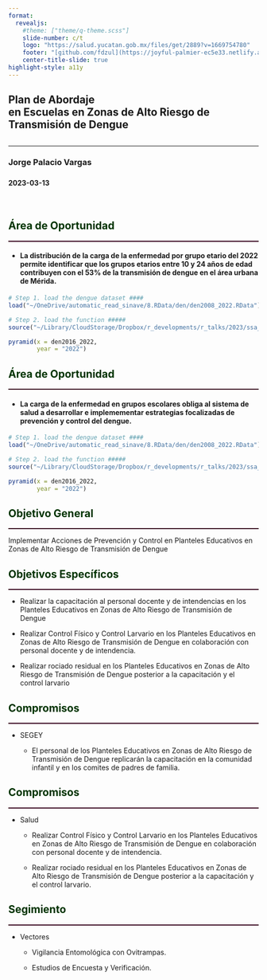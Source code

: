 ```yaml
---
format: 
  revealjs:
    #theme: ["theme/q-theme.scss"]
    slide-number: c/t
    logo: "https://salud.yucatan.gob.mx/files/get/2889?v=1669754780"
    footer: "[github.com/fdzul](https://joyful-palmier-ec5e33.netlify.app/talks/vector_control_schools/#/)"
    center-title-slide: true
highlight-style: a11y
---
```


<h2>Plan de Abordaje<br>en Escuelas en Zonas de Alto Riesgo de Transmisión de Dengue</h2>

<h2>

</h2>

<hr>

<h3>Jorge Palacio Vargas</h3>

<h3></h3>

<h3>

</h3>

<h4>2023-03-13</h4>

<br>


## <span style="color:#003300;">Área de Oportunidad </span>
<hr style="height:2px;border-width:0;color:#330019;background-color:#330019">

::: {layout-ncol="2"}

- <h4>La distribución de la carga de la enfermedad por grupo etario del 2022 permite identificar que los grupos etarios entre 10 y 24 años de edad contribuyen con el 53% de la transmisión de dengue en el área urbana de Mérida.</h4>

```r
# Step 1. load the dengue dataset ####
load("~/OneDrive/automatic_read_sinave/8.RData/den/den2008_2022.RData")

# Step 2. load the function #####
source("~/Library/CloudStorage/Dropbox/r_developments/r_talks/2023/ssa_yucatan_talks/talks/vector_control_schools/piramyd_plot.R")

pyramid(x = den2016_2022,
        year = "2022")

```

:::


## <span style="color:#003300;">Área de Oportunidad </span>
<hr style="height:2px;border-width:0;color:#330019;background-color:#330019">

::: {layout-ncol="2"}

- <h4>La carga de la enfermedad en grupos escolares obliga al sistema de salud a desarrollar e implemementar estrategias focalizadas de prevención y control del dengue.</h4>

```r
# Step 1. load the dengue dataset ####
load("~/OneDrive/automatic_read_sinave/8.RData/den/den2008_2022.RData")

# Step 2. load the function #####
source("~/Library/CloudStorage/Dropbox/r_developments/r_talks/2023/ssa_yucatan_talks/talks/vector_control_schools/piramyd_plot.R")

pyramid(x = den2016_2022,
        year = "2022")

```

:::


## [Objetivo General]{style="color:#003300;"}
<hr style="height:2px;border-width:0;color:#330019;background-color:#330019">

Implementar Acciones de Prevención y Control en Planteles Educativos en Zonas de Alto Riesgo de Transmisión de Dengue

## [Objetivos Específicos]{style="color:#003300;"}
<hr style="height:2px;border-width:0;color:#330019;background-color:#330019">

- Realizar la capacitación al personal docente y de intendencias en los Planteles Educativos en Zonas de Alto Riesgo de Transmisión de Dengue

- Realizar Control Físico y Control Larvario en los Planteles Educativos en Zonas de Alto Riesgo de Transmisión de Dengue en colaboración con personal docente y de intendencia.

- Realizar rociado residual en los Planteles Educativos en Zonas de Alto Riesgo de Transmisión de Dengue posterior a la capacitación y el control larvario


## [Compromisos]{style="color:#003300;"}
<hr style="height:2px;border-width:0;color:#330019;background-color:#330019">

- SEGEY 

  - El personal de los Planteles Educativos en Zonas de Alto Riesgo de Transmisión de Dengue replicarán la capacitación en la comunidad infantil y en los comites de padres de familia.
  
  
## [Compromisos]{style="color:#003300;"}
<hr style="height:2px;border-width:0;color:#330019;background-color:#330019">

- Salud 

  - Realizar Control Físico y Control Larvario en los Planteles Educativos en Zonas de Alto Riesgo de Transmisión de Dengue en colaboración con personal docente y de intendencia.
  
  - Realizar rociado residual en los Planteles Educativos en Zonas de Alto Riesgo de Transmisión de Dengue posterior a la capacitación y el control larvario.


  
## [Segimiento]{style="color:#003300;"}
<hr style="height:2px;border-width:0;color:#330019;background-color:#330019">

- Vectores

   - Vigilancia Entomológica con Ovitrampas.
   
   - Estudios de Encuesta y Verificación.
   
   

  